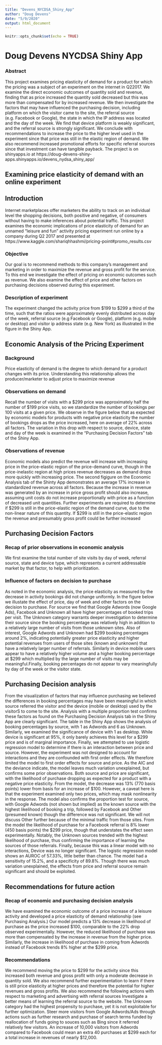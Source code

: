```yaml
---
title: "Devens_NYCDSA_Shiny_App"
author: "Doug Devens"
date: "5/9/2020"
output: html_document
---
```


```r
knitr::opts_chunk$set(echo = TRUE)
```

# Doug Devens NYCDSA Shiny App

### Abstract
This project examines pricing elasticity of demand for a product for which the pricing was a subject of an experiment on the internet in Q22017.  We examine the direct economic outcomes of quantity sold and revenue, finding that as price increased the quantity sold decreased but this was more than compensated for by increased revenue.  We then investigate the factors that may have influenced the purchasing decision, including platform on which the visitor came to the site, the referral source (e.g. Facebook or Google), the state in which the IP address was located and the day of the week.  We find that device platform is weakly significant, and the referral source is strongly significant.  We conclude with recommendations to increase the price to the higher level used in the experiment since that price was still in the elastic region of demand.  We also recommend increased promotional efforts for specific referral sources since that investment can have tangible payback.  The project is on shinyapps.io at https://doug-devens-shiny-apps.shinyapps.io/devens_nydsa_shiny_app/

## Examining price elasticity of demand with an online experiment
## Introduction
Internet marketplaces offer marketers the ability to track on an individual level the shopping decisions, both positive and negative, of consumers without having to make inferences about potential traffic. This project examines the economic implications of price elasticity of demand for an unnamed "leisure and fun" activity pricing experiment run online by a company during Q2 2017 and presented at https://www.kaggle.com/shariqhhashmi/pricing-point#promo_results.csv

### Objective
Our goal is to recommend methods to this company's management and marketing in order to maximize the revenue and gross profit for the service. To this end we investigate the effect of pricing on economic outcomes such as revenue. We also examine the effect of price and other factors on purchasing decisions observed during this experiment.

### Description of experiment
The experiment changed the activity price from \$199 to \$299 a third of the time, such that the ratios were approximately evenly distributed across day of the week, referral source (e.g Facebook or Google), platform (e.g. mobile or desktop) and visitor ip address state (e.g. New York) as illustrated in the figure in the Shiny App.

## Economic Analysis of the Pricing Experiment
### Background
Price elasticity of demand is the degree to which demand for a product changes with its price. Understanding this relationship allows the producer/marketer to adjust price to maximize revenue

### Observations on demand
Recall the number of visits with a $299 price was approximately half the number of \$199 price visits, so we standardize the number of bookings per 100 visits at a given price. We observe in the figure below that as expected by economic models for products with negative price elasticity the number of bookings drops as the price increased, here on average of 22% across all factors. The variation in this drop with respect to source, device, state and day of the week is examined in the "Purchasing Decision Factors" tab of the Shiny App.

### Observations of revenue
Economic models also predict the revenue will increase with increasing price in the price-elastic region of the price-demand curve, though in the price-inelastic region at high prices revenue decreases as demand drops more quickly with increasing price. The second figigure on the Economic Analysis tab of the Shinty App demonstrates an average 17% increase in standardized revenue across all factors. Because the increase in revenue was generated by an increase in price gross profit should also increase, assuming unit costs do not increase proportionally with price as a function of decreased unit quantities.
Further experiments are required to determine if \$299 is still in the price-elastic region of the demand curve, due to the non-linear nature of this quantity. If \$299 is still in the price-elastic region the revenue and presumably gross profit could be further increased

## Purchasing Decision Factors
### Recap of prior observations in economic analysis
We first examine the total number of site visits by day of week, referral source, state and device type, which represents a current addressable market by that factor, to help with prioritization.

### Influence of factors on decision to purchase
As noted in the economic analysis, the price elasticity as measured by the decrease in activity bookings did not change uniformly. In the figure below we illustate the effect of price, day of week and other factors on the decision to purchase. For source we find that Google Adwords (now Google Ads), Facebook and Unknown all have higher percentages of booked trips per visit. The Unknown category warrants deeper investigation to determine their source since the booking percentage was relatively high in addition to a relatively large number of visits from those unknown sites. Also of interest, Google Adwords and Unknown had \$299 booking percentages around 2%, indicating potentially greater price elasticity and higher potential revenues from users of those sites (known and unknown) that have a relatively larger number of referrals. Similarly in device mobile users appear to have a relatively higher volume and a higher booking percentage at \$299 which multiplied by the large number of visits may be meaningful.Finally, booking percentages do not appear to vary meaningfully by day of the week or the visitor state.

## Purchasing Decision analysis
From the visualization of factors that may influence purchasing we believed the differences in booking percentages may have been meaningful in which source referred the visitor and the device (mobile or desktop) used by the visitorS to come to the site.
Analysis with a multiple proportion test confirms these factors as found on the Purchasing Decision Analysis tab in the Shiny App are clearly significant. The table in the Shiny App shows the analysis of booking percentages by source, with 1 as Adwords and 6 as Unknown.  Similarly, we examined the significance of device with 1 as desktop. While device is significant at 95%, it only barely achieves this level for a \$299 price and is of marginal importance.
Finally, we attempted to use logistic regression model to determine if there is an interaction between price and source. However, the experiment was not designed to account for interactions and they are confounded with first order effects. We therefore limited the model to first order effects for source and price. As the AIC and the deviance indicate, the model leaves much variation unexplained, but confirms some prior observations. Both source and price are significant, with the likelihood of purchase dropping as expected for a product with a negative price elasticity. From the model, the decrease was 13% (770 basis points) lower from basis for an increase of \$100. However, a caveat here is that the experiment examined only two prices, which may mask nonlinearity in the response. The model also confirms the proportion test for source, with Google Adwords (not shown but implied) as the known source with the highest likelihood of booking a trip, followed by Facebook and Other (presumed known) though the difference was not significant. We will not discuss Other further because of the minimal traffic from those sites. From the model the likelihood of purchase for a Facebook referral is 8% lower (450 basis points) the \$299 price, though that understates the effect seen experimentally. Notably, the Unknown sources trended with the highest likelihood of purchase, thus confirming the importance of learning the sources of those referrals. Finally, because this was a linear model with no interactions, Device was no longer significant.
The logistic regression model shows an AUROC of 57.33%, little better than chance. The model had a sensitivity of 15.2%, and a specificity of 89.8%. Though there was much variation unexplained, the effects from price and referral source remain significant and should be exploited.

## Recommendations for future action
### Recap of economic and purchasing decision analysis
We have examined the economic outcome of a price increase of a leisure activity and developed a price elasticity of demand relationship (see Purchasing Analysis.) Our model predicts a 13% decrease in likelihood of purchase as the price increased \$100, comparable to the 22% drop observed experimentally. However, the reduced likelihood of purchase was more than compensated by the increase in revenue from the higher price. Similarly, the increase in likelihood of purchase in coming from Adwords instead of Facebook trends 8% higher at the \$299 price.

### Recommendations
We recommend moving the price to $299 for the activity since this increased both revenue and gross profit with only a moderate decrease in quantity sold. We also recommend further experimentation to learn if there is still price elasticity at higher prices and therefore the potential for higher revenues and gross profits.
We also recommend the following actions with respect to marketing and advertising with referral sources
Investigate a better means of learning the referral source to the website. The Unknown category had the highest propensity to purchase, yet it is not exploitable for further optimization.
Steer more visitors from Google Adwords/Ads through actions such as further research and purchase of search terms funded by reallocation of funds going to souces such as Bing since it referred relatively few visitors. An increase of 10,000 visitors from Adwords compared to Facebook could mean an extra 40 purchases at \$299 each for a total increase in revenues of nearly \$12,000.
